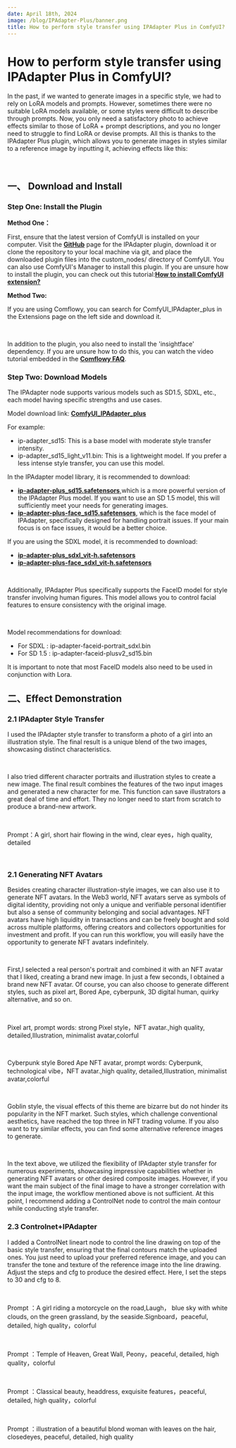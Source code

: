 ```yaml
---
date: April 18th, 2024
image: /blog/IPAdapter-Plus/banner.png
title: How to perform style transfer using IPAdapter Plus in ComfyUI?
---
```



# How to perform style transfer using IPAdapter Plus in ComfyUI?

In the past, if we wanted to generate images in a specific style, we had to rely on LoRA models and prompts. However, sometimes there were no suitable LoRA models available, or some styles were difficult to describe through prompts. Now, you only need a satisfactory photo to achieve effects similar to those of LoRA + prompt descriptions, and you no longer need to struggle to find LoRA or devise prompts. All this is thanks to the IPAdapter Plus plugin, which allows you to generate images in styles similar to a reference image by inputting it, achieving effects like this:

<br/>
<PhotoProvider>
  <PhotoView src="/blog/IPAdapter-Plus/banner.png">
    <img src="/blog/IPAdapter-Plus/banner.png" alt="" className='rounded-lg'/>
  </PhotoView>
</PhotoProvider>

## 一、 Download and Install

### Step One: Install the Plugin

**Method One：** 

First, ensure that the latest version of ComfyUI is installed on your computer. Visit the [**GitHub**](https://github.com/cubiq/ComfyUI_IPAdapter_plus) page for the IPAdapter plugin, download it or clone the repository to your local machine via git, and place the downloaded plugin files into the custom_nodes/ directory of ComfyUI. You can also use ComfyUI's Manager to install this plugin. If you are unsure how to install the plugin, you can check out this tutorial:[**How to install ComfyUI extension?**](https://www.comflowy.com/advanced/how-to-install-comfyui-extension)

**Method Two:** 

If you are using Comflowy, you can search for ComfyUI_IPAdapter_plus in the Extensions page on the left side and download it.

<br/>
<PhotoProvider>
  <PhotoView src="/blog/IPAdapter-Plus/001.png">
    <img src="/blog/IPAdapter-Plus/001.png" alt="" className='rounded-lg'/>
  </PhotoView>
</PhotoProvider>

In addition to the plugin, you also need to install the 'insightface' dependency. If you are unsure how to do this, you can watch the video tutorial embedded in the [**Comflowy FAQ**](https://www.comflowy.com/zh-CN/blog/comflowy-faq).

### Step Two: Download Models

The IPAdapter node supports various models such as SD1.5, SDXL, etc., each model having specific strengths and use cases.

Model download link: [**ComfyUI_IPAdapter_plus**](https://github.com/cubiq/ComfyUI_IPAdapter_plus)

For example:
- ip-adapter_sd15: This is a base model with moderate style transfer intensity.
- ip-adapter_sd15_light_v11.bin: This is a lightweight model. If you prefer a less intense style transfer, you can use this model.

In the IPAdapter model library, it is recommended to download:

- [**ip-adapter-plus_sd15.safetensors**](https://huggingface.co/h94/IP-Adapter/resolve/main/models/ip-adapter-plus_sd15.safetensors),which is a more powerful version of the IPAdapter Plus model. If you want to use an SD 1.5 model, this will sufficiently meet your needs for generating images.
- [**ip-adapter-plus-face_sd15.safetensors**](https://huggingface.co/h94/IP-Adapter/resolve/main/models/ip-adapter-plus-face_sd15.safetensors), which is the face model of IPAdapter, specifically designed for handling portrait issues. If your main focus is on face issues, it would be a better choice.

If you are using the SDXL model, it is recommended to download:
- [**ip-adapter-plus_sdxl_vit-h.safetensors**](https://huggingface.co/h94/IP-Adapter/resolve/main/sdxl_models/ip-adapter-plus_sdxl_vit-h.safetensors)
- [**ip-adapter-plus-face_sdxl_vit-h.safetensors**](https://huggingface.co/h94/IP-Adapter/resolve/main/sdxl_models/ip-adapter-plus-face_sdxl_vit-h.safetensors)

<br/>
<PhotoProvider>
  <PhotoView src="/blog/IPAdapter-Plus/002.png">
    <img src="/blog/IPAdapter-Plus/002.png" alt="" className='rounded-lg'/>
  </PhotoView>
</PhotoProvider>

Additionally, IPAdapter Plus specifically supports the FaceID model for style transfer involving human figures. This model allows you to control facial features to ensure consistency with the original image.

<br/>
<PhotoProvider>
  <PhotoView src="/blog/IPAdapter-Plus/003.png">
    <img src="/blog/IPAdapter-Plus/003.png" alt="" className='rounded-lg'/>
  </PhotoView>
</PhotoProvider>

Model recommendations for download:
- For SDXL :  ip-adapter-faceid-portrait_sdxl.bin
- For SD 1.5 :  ip-adapter-faceid-plusv2_sd15.bin

It is important to note that most FaceID models also need to be used in conjunction with Lora.

## 二、Effect Demonstration

### 2.1 IPAdapter Style Transfer

I used the IPAdapter style transfer to transform a photo of a girl into an illustration style. The final result is a unique blend of the two images, showcasing distinct characteristics.

<br/>
<PhotoProvider>
  <PhotoView src="/blog/IPAdapter-Plus/004.png">
    <img src="/blog/IPAdapter-Plus/004.png" alt="" className='rounded-lg'/>
  </PhotoView>
</PhotoProvider>

I also tried different character portraits and illustration styles to create a new image. The final result combines the features of the two input images and generated a new character for me. This function can save illustrators a great deal of time and effort. They no longer need to start from scratch to produce a brand-new artwork.

<br/>
<PhotoProvider>
  <PhotoView src="/blog/IPAdapter-Plus/005.png">
    <img src="/blog/IPAdapter-Plus/005.png" alt="" className='rounded-lg'/>
  </PhotoView>
</PhotoProvider>

Prompt：A girl, short hair flowing in the wind, clear eyes，high quality, detailed

<br/>
<PhotoProvider>
  <PhotoView src="/blog/IPAdapter-Plus/006.png">
    <img src="/blog/IPAdapter-Plus/006.png" alt="" className='rounded-lg'/>
  </PhotoView>
</PhotoProvider>

### 2.1 Generating NFT Avatars

Besides creating character illustration-style images, we can also use it to generate NFT avatars. In the Web3 world, NFT avatars serve as symbols of digital identity, providing not only a unique and verifiable personal identifier but also a sense of community belonging and social advantages. NFT avatars have high liquidity in transactions and can be freely bought and sold across multiple platforms, offering creators and collectors opportunities for investment and profit. If you can run this workflow, you will easily have the opportunity to generate NFT avatars indefinitely.

<br/>
<PhotoProvider>
  <PhotoView src="/blog/IPAdapter-Plus/007.png">
    <img src="/blog/IPAdapter-Plus/007.png" alt="" className='rounded-lg'/>
  </PhotoView>
</PhotoProvider>

First,I selected a real person's portrait and combined it with an NFT avatar that I liked, creating a brand new image. In just a few seconds, I obtained a brand new NFT avatar. Of course, you can also choose to generate different styles, such as pixel art, Bored Ape, cyberpunk, 3D digital human, quirky alternative, and so on.

<br/>
<PhotoProvider>
  <PhotoView src="/blog/IPAdapter-Plus/008.png">
    <img src="/blog/IPAdapter-Plus/008.png" alt="" className='rounded-lg'/>
  </PhotoView>
</PhotoProvider>

Pixel art, prompt words: strong Pixel style，NFT avatar.,high quality, detailed,Illustration, minimalist avatar,colorful

<br/>
<PhotoProvider>
  <PhotoView src="/blog/IPAdapter-Plus/009.png">
    <img src="/blog/IPAdapter-Plus/009.png" alt="" className='rounded-lg'/>
  </PhotoView>
</PhotoProvider>

Cyberpunk style Bored Ape NFT avatar, prompt words: Cyberpunk, technological vibe，NFT avatar.,high quality, detailed,Illustration, minimalist avatar,colorful

<br/>
<PhotoProvider>
  <PhotoView src="/blog/IPAdapter-Plus/010.png">
    <img src="/blog/IPAdapter-Plus/010.png" alt="" className='rounded-lg'/>
  </PhotoView>
</PhotoProvider>

Goblin style, the visual effects of this theme are bizarre but do not hinder its popularity in the NFT market. Such styles, which challenge conventional aesthetics, have reached the top three in NFT trading volume. If you also want to try similar effects, you can find some alternative reference images to generate.

<br/>
<PhotoProvider>
  <PhotoView src="/blog/IPAdapter-Plus/011.png">
    <img src="/blog/IPAdapter-Plus/011.png" alt="" className='rounded-lg'/>
  </PhotoView>
</PhotoProvider>

In the text above, we utilized the flexibility of IPAdapter style transfer for numerous experiments, showcasing impressive capabilities whether in generating NFT avatars or other desired composite images. However, if you want the main subject of the final image to have a stronger correlation with the input image, the workflow mentioned above is not sufficient. At this point, I recommend adding a ControlNet node to control the main contour while conducting style transfer.

### 2.3 Controlnet+IPAdapter

I added a ControlNet lineart node to control the line drawing on top of the basic style transfer, ensuring that the final contours match the uploaded ones. You just need to upload your preferred reference image, and you can transfer the tone and texture of the reference image into the line drawing. Adjust the steps and cfg to produce the desired effect. Here, I set the steps to 30 and cfg to 8.

<br/>
<PhotoProvider>
  <PhotoView src="/blog/IPAdapter-Plus/012.png">
    <img src="/blog/IPAdapter-Plus/012.png" alt="" className='rounded-lg'/>
  </PhotoView>
</PhotoProvider>

Prompt ：A girl riding a motorcycle on the road,Laugh， blue sky with white clouds, on the green grassland, by the seaside.Signboard，peaceful, detailed, high quality，colorful

<br/>
<PhotoProvider>
  <PhotoView src="/blog/IPAdapter-Plus/banner.png">
    <img src="/blog/IPAdapter-Plus/banner.png" alt="" className='rounded-lg'/>
  </PhotoView>
</PhotoProvider>

Prompt ：Temple of Heaven, Great Wall, Peony，peaceful, detailed, high quality，colorful

<br/>
<PhotoProvider>
  <PhotoView src="/blog/IPAdapter-Plus/013.png">
    <img src="/blog/IPAdapter-Plus/013.png" alt="" className='rounded-lg'/>
  </PhotoView>
</PhotoProvider>

Prompt ：Classical beauty, headdress, exquisite features，peaceful, detailed, high quality，colorful

<br/>
<PhotoProvider>
  <PhotoView src="/blog/IPAdapter-Plus/014.png">
    <img src="/blog/IPAdapter-Plus/014.png" alt="" className='rounded-lg'/>
  </PhotoView>
</PhotoProvider>

Prompt ：illustration of a beautiful blond woman with leaves on the hair, closedeyes, peaceful, detailed, high quality

<br/>
<PhotoProvider>
  <PhotoView src="/blog/IPAdapter-Plus/015.png">
    <img src="/blog/IPAdapter-Plus/015.png" alt="" className='rounded-lg'/>
  </PhotoView>
</PhotoProvider>

<Subscribe />
























